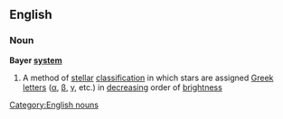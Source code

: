 ==English==

===Noun===
'''Bayer [[system]]'''

# {{astronomy}} A method of [[stellar]] [[classification]] in which stars are assigned [[Greek]] [[letter]]s ([[α]], [[β]], [[γ]], etc.) in [[decrease|decreasing]] order of [[brightness]]

[[Category:English nouns]]